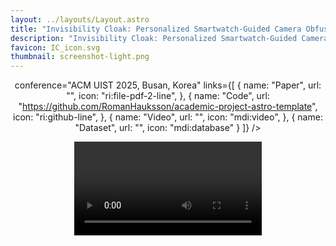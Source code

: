 ```yaml
---
layout: ../layouts/Layout.astro
title: "Invisibility Cloak: Personalized Smartwatch-Guided Camera Obfuscation"
description: "Invisibility Cloak: Personalized Smartwatch-Guided Camera Obfuscation"
favicon: IC_icon.svg
thumbnail: screenshot-light.png
---
```







<Header
  title={frontmatter.title}
  authors={[
    {
      name: "Xue Wang",
      url: "https://xueewang.github.io/",
      institution: "University of California, Los Angeles",
    },
    {
      name: "Yang Zhang",
      url: "https://yangzhang.dev/",
      institution: "University of California, Los Angeles",
    },
  ]}
  
  conference="ACM UIST 2025, Busan, Korea"
  links={[
    {
      name: "Paper",
      url: "",
      icon: "ri:file-pdf-2-line",
    },
    {
      name: "Code",
      url: "https://github.com/RomanHauksson/academic-project-astro-template",
      icon: "ri:github-line",
    },
    {
      name: "Video",
      url: "",
      icon: "mdi:video",
    },
    {
      name: "Dataset",
      url: "",
      icon: "mdi:database"
    }
  ]}
  />

<Video source={outside} />


## Abstract

Cameras are in their golden age due to recent advances in visual AI techniques that significantly extend the applicability and accuracy of vision-based applications including healthcare, entertainment, and security. In public environments, individuals usually have different and changing privacy preferences against their visual information being shared with other entities. To accommodate these varying user needs for visual privacy, we created ***Invisibility Cloak***, a camera obfuscation technique leveraging inertial signals collected from smartwatches to guide an edge device to remove visual information from camera recordings before they are streamed out for cloud-based inferences. Specifically, a smartwatch user can select an obfuscation level that fits their privacy preference in that context and cameras in the environment will use smartwatch signals to identify that user and remove visual information associated with the user. On the conceptual level, our system demonstrates a privacy design rationale which removes information to be shared with a broader internet infrastructure (i.e., cloud) by providing more information to a trusted local camera system (i.e., camera sensor + edge computing device). We developed a custom data-association pipeline and collected data from real-world configurations. Evaluation of our pipeline indicates a user identification accuracy of 95.48\% among 10 individuals when our system is provided with only 2 seconds of data. 


<Figure>
  <Image slot="figure" source={transformer} altText="Diagram of the transformer deep learning architecture." />
  <span slot="caption" class="block text-left">
  Figure 1: Our system consists of a smartwatch app that streams IMU signals and obfuscation requests to an edge device, which runs our user-device association algorithm. This system operates under the following standard security assumptions: all wearable devices are fully compatible with the local camera system, and data on the edge device is secure from unauthorized access and cyber-attacks prior to transmission to the cloud.
  </span>
</Figure>

## Image comparison slider

An interactive, accessible slider component with keyboard navigation.
<Figure>
  <ImageComparison slot="figure" client:load imageUrlOne={dogsDiffc.src} imageUrlTwo={dogsTrue.src} altTextOne="Photo of two dogs running side-by-side in shallow water, lossily compressed using the DiffC algorithm" altTextTwo="Original photo of two dogs running side-by-side in shallow water" />
  <span slot="caption" class="block text-left">Figure1 : A photo of two dogs running side-by-side in shallow water, lossily compressed using the <a href="https://jeremyiv.github.io/diffc-project-page/">DiffC algorithm</a>.</span>
</Figure>

## Two columns

Use the two columns component to display two columns of content. In this example, the first column contains a figure with a YouTube video and the second column contains a figure with a custom [React](https://react.dev/) component. By default, they display side by side, but if the screen is narrow enough (for example, on mobile), they're arranged vertically.

<TwoColumns>
  <Figure slot="left">
    <YouTubeVideo slot="figure" videoId="wjZofJX0v4M" />
    <span slot="caption">Take a look at this YouTube video.</span>
  </Figure>
  <Figure slot="right">
    <Splat slot="figure" client:idle />
    <span slot="caption">Now look at this <a href="https://en.wikipedia.org/wiki/Gaussian_splatting">Gaussian splat</a>, rendered with a React component.</span>
  </Figure>
</TwoColumns>



## BibTeX citation

```bibtex
@inproceedings{wang2025invisibility,
  title={Invisibility Cloak: Personalized Smartwatch-Guided Camera Obfuscation},
  author={Wang, Xue and Zhang, Yang},
  booktitle={Proceedings of the 38th Annual ACM Symposium on User Interface Software and Technology.},
  pages={1--15},
  year={2025}
}
```
